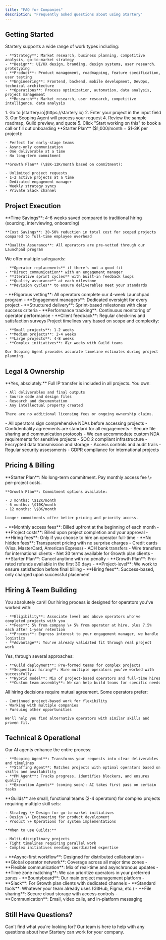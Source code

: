 ```yaml
---
title: "FAQ for Companies"
description: "Frequently asked questions about using Startery"
---
```


## Getting Started

<AccordionGroup>
  <Accordion title="What kind of work can I get done on Startery?">
    Startery supports a wide range of work types including:

    - **Strategy**: Market research, business planning, competitive analysis, go-to-market strategy
    - **Design**: UI/UX design, branding, design systems, user research, prototyping
    - **Product**: Product management, roadmapping, feature specification, user testing
    - **Engineering**: Frontend, backend, mobile development, DevOps, technical architecture
    - **Operations**: Process optimization, automation, data analysis, project management
    - **Research**: Market research, user research, competitive intelligence, data analysis
  </Accordion>
  <Accordion title="How do I get started?">
    1. Go to [startery.io](https://startery.io)
    2. Enter your project in the input field
    3. Our Scoping Agent will process your request
    4. Review the sample roadmap, Guild preview, and quote
    5. Click "Start working on this" to book a call or fill out onboarding
  </Accordion>
  <Accordion title="What's the difference between Starter and Growth plans?">
    **Starter Plan** ($1,000/month + $1-3K per project):

    - Perfect for early-stage teams
    - Async-only communication
    - One deliverable at a time
    - No long-term commitment

    **Growth Plan** (\$8K-12K/month based on commitment):

    - Unlimited project requests
    - 1-2 active projects at a time
    - Dedicated engagement manager
    - Weekly strategy syncs
    - Private Slack channel
  </Accordion>
</AccordionGroup>

## Project Execution

<AccordionGroup>
  <Accordion title="How much time/money does Startery save?">
    **Time Savings**: 4-6 weeks saved compared to traditional hiring (sourcing, interviewing, onboarding)

    **Cost Savings**: 30-50% reduction in total cost for scoped projects compared to full-time employee overhead

    **Quality Assurance**: All operators are pre-vetted through our Launchpad program
  </Accordion>
  <Accordion title="What if I'm not happy with the work?">
    We offer multiple safeguards:

    - **Operator replacements** if there's not a good fit
    - **Direct communication** with an engagement manager
    - **Iterative sprint cycles** with built-in feedback loops
    - **Quality assurance** at each milestone
    - **Revision cycles** to ensure deliverables meet your standards
  </Accordion>
  <Accordion title="How do you ensure quality?">
    - **Rigorous vetting**: All operators complete our 4-week Launchpad program
    - **Engagement managers**: Dedicated oversight for every project
    - **Structured delivery**: Sprint-based milestones with clear success criteria
    - **Performance tracking**: Continuous monitoring of operator performance
    - **Client feedback**: Regular check-ins and satisfaction surveys
  </Accordion>
  <Accordion title="How long do projects typically take?">
    Project timelines vary based on scope and complexity:

    - **Small projects**: 1-2 weeks
    - **Medium projects**: 2-4 weeks
    - **Large projects**: 4-8 weeks
    - **Complex initiatives**: 8\+ weeks with Guild teams

    Our Scoping Agent provides accurate timeline estimates during project planning.
  </Accordion>
</AccordionGroup>

## Legal & Ownership

<AccordionGroup>
  <Accordion title="Do I own the work produced?">
    **Yes, absolutely.** Full IP transfer is included in all projects. You own:

    - All deliverables and final outputs
    - Source code and design files
    - Research and documentation
    - Any intellectual property created

    There are no additional licensing fees or ongoing ownership claims.
  </Accordion>
  <Accordion title="What about confidentiality and NDAs?">
    - All operators sign comprehensive NDAs before accessing projects
    - Confidentiality agreements are standard for all engagements
    - Secure file sharing and communication protocols
    - We can accommodate custom NDA requirements for sensitive projects
  </Accordion>
  <Accordion title="How do you handle data security?">
    - SOC 2 compliant infrastructure
    - Encrypted data transmission and storage
    - Access controls and audit trails
    - Regular security assessments
    - GDPR compliance for international projects
  </Accordion>
</AccordionGroup>

## Pricing & Billing

<AccordionGroup>
  <Accordion title="Do I have to commit to a long-term contract?">
    **Starter Plan**: No long-term commitment. Pay monthly access fee \+ per-project costs.

    **Growth Plan**: Commitment options available:

    - 3 months: \$12K/month
    - 6 months: \$10K/month
    - 12 months: \$8K/month

    Longer commitments offer better pricing and priority access.
  </Accordion>
  <Accordion title="How does billing work?">
    - **Monthly access fees**: Billed upfront at the beginning of each month
    - **Project costs**: Billed upon project completion and your approval
    - **Hiring fees**: Only if you choose to hire an operator full-time
    - **No hidden fees**: Transparent pricing with no surprise charges
  </Accordion>
  <Accordion title="What payment methods do you accept?">
    - Credit cards (Visa, MasterCard, American Express)
    - ACH bank transfers
    - Wire transfers for international clients
    - Net 30 terms available for Growth plan clients
  </Accordion>
  <Accordion title="Can I get a refund if I'm not satisfied?">
    - **Starter Plan**: Cancel anytime with no penalty
    - **Growth Plan**: Pro-rated refunds available in the first 30 days
    - **Project-level**: We work to ensure satisfaction before final billing
    - **Hiring fees**: Success-based, only charged upon successful placement
  </Accordion>
</AccordionGroup>

## Hiring & Team Building

<AccordionGroup>
  <Accordion title="What if I want to hire an operator full-time?">
    You absolutely can\! Our hiring process is designed for operators you've worked with:

    - **Eligibility**: Associate level and above operators who've completed projects with you
    - **Fees**: 5% from company \+ 5% from operator at hire, plus 7.5% each after 1-year retention
    - **Process**: Express interest to your engagement manager, we handle logistics
    - **Advantage**: You've already validated fit through real project work
  </Accordion>
  <Accordion title="Can I build a dedicated team through Startery?">
    Yes, through several approaches:

    - **Guild deployment**: Pre-formed teams for complex projects
    - **Sequential hiring**: Hire multiple operators you've worked with successfully
    - **Hybrid model**: Mix of project-based operators and full-time hires
    - **Custom team assembly**: We can help build teams for specific needs
  </Accordion>
  <Accordion title="What if an operator I want to hire isn't interested?">
    All hiring decisions require mutual agreement. Some operators prefer:

    - Continued project-based work for flexibility
    - Working with multiple companies
    - Pursuing other opportunities

    We'll help you find alternative operators with similar skills and proven fit.
  </Accordion>
</AccordionGroup>

## Technical & Operational

<AccordionGroup>
  <Accordion title="How do the AI agents work?">
    Our AI agents enhance the entire process:

    - **Scoping Agent**: Transforms your requests into clear deliverables and timelines
    - **Staffing Agent**: Matches projects with optimal operators based on skills and availability
    - **PM Agent**: Tracks progress, identifies blockers, and ensures quality
    - **Execution Agents** (coming soon): AI takes first pass on certain tasks
  </Accordion>
  <Accordion title="What is a Guild and when do I need one?">
    **Guilds** are small, functional teams (2-4 operators) for complex projects requiring multiple skill sets:

    - Strategy \+ Design for go-to-market initiatives
    - Design \+ Engineering for product development
    - Product \+ Operations for system implementations

    **When to use Guilds:**

    - Multi-disciplinary projects
    - Tight timelines requiring parallel work
    - Complex initiatives needing coordinated expertise
  </Accordion>
  <Accordion title="How do you handle different time zones?">
    - **Async-first workflow**: Designed for distributed collaboration
    - **Global operator network**: Coverage across all major time zones
    - **Flexible communication**: Mix of real-time and asynchronous updates
    - **Time zone matching**: We can prioritize operators in your preferred zones
  </Accordion>
  <Accordion title="What tools and platforms do you use?">
    - **Bountyboard**: Our main project management platform
    - **Slack**: For Growth plan clients with dedicated channels
    - **Standard tools**: Whatever your team already uses (GitHub, Figma, etc.)
    - **File sharing**: Secure cloud storage with access controls
    - **Communication**: Email, video calls, and in-platform messaging
  </Accordion>
</AccordionGroup>

## Still Have Questions?

<Card title="Contact Us" icon="envelope" href="mailto:hello@startery.io">
  Can't find what you're looking for? Our team is here to help with any questions about how Startery can work for your company.
</Card>